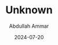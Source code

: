 ---
id: "DSCF0275"
filepath: "../../assets/photo/2024/DSCF0275_resized.jpg"
title: "Unknown"
alt: ""
date: "2024-07-20"
author: "Abdullah Ammar"
iso: "2500"
shutterspeed: "1/140s"
aperture: "f/5.6"
lens: "XC15-45mmF3.5-5.6 OIS PZ"
---